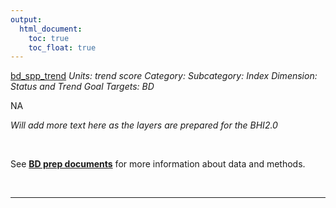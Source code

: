 ```yaml
---
output:
  html_document:
    toc: true
    toc_float: true
---
```


[bd_spp_trend](https://github.com/OHI-Science/bhi/blob/master/baltic/layers/bd_spp_trend_scores_bhi2015.csv)
*Units: trend score*
*Category:*
*Subcategory:*
*Index Dimension: Status and Trend*
*Goal Targets: BD*

NA

*Will add more text here as the layers are prepared for the BHI2.0*

<br>

See [**BD prep documents**](https://github.com/OHI-Science/bhi-1.0-archive/blob/draft/baltic2015/prep/BD/bd_prep.md) for more information about data and methods.

<br>

--- 
